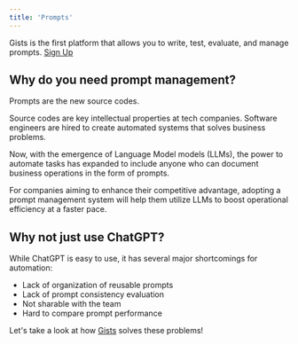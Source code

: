 ```yaml
---
title: 'Prompts'
---
```


Gists is the first platform that allows you to write, test, evaluate, and manage prompts. [Sign Up](https://app.gists.ai/sign_in)

## Why do you need prompt management?

Prompts are the new source codes.

Source codes are key intellectual properties at tech companies. Software engineers are hired to create automated systems that solves business problems.

Now, with the emergence of Language Model models (LLMs), the power to automate tasks has expanded to include anyone who can document business operations in the form of prompts.

For companies aiming to enhance their competitive advantage, adopting a prompt management system will help them utilize LLMs to boost operational efficiency at a faster pace.

## Why not just use ChatGPT?

While ChatGPT is easy to use, it has several major shortcomings for automation:
- Lack of organization of reusable prompts
- Lack of prompt consistency evaluation
- Not sharable with the team
- Hard to compare prompt performance

 Let's take a look at how [Gists](/essentials/gists) solves these problems!